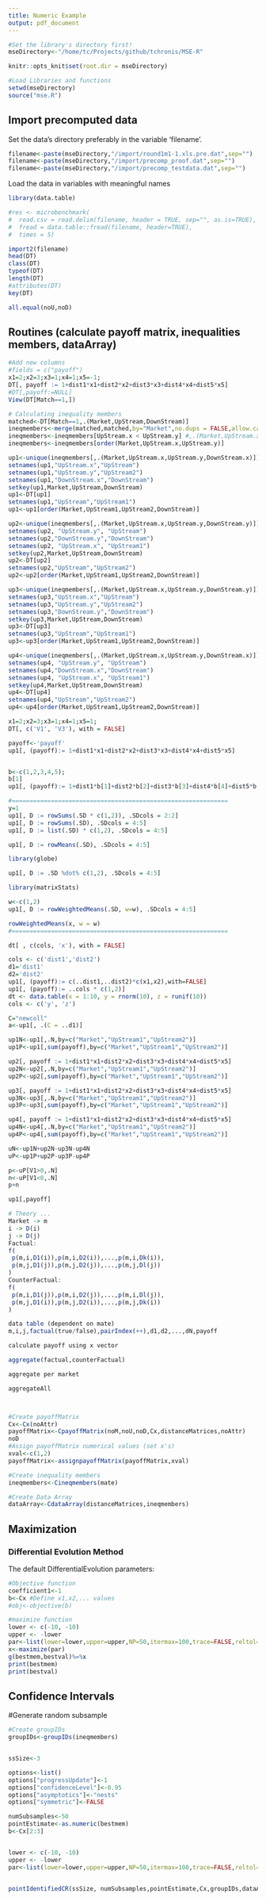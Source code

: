 ```yaml
---
title: Numeric Example
output: pdf_document
---
```

```r
#Set the library's directory first!
mseDirectory<-"/home/tc/Projects/github/tchronis/MSE-R"
```

```r
knitr::opts_knit$set(root.dir = mseDirectory)
```

```r
#Load Libraries and functions
setwd(mseDirectory)
source("mse.R")
```
## Import precomputed data
Set the data's directory preferably in the variable 'filename'.
```r
filename<-paste(mseDirectory,"/import/round1m1-1.xls.pre.dat",sep="")
filename<-paste(mseDirectory,"/import/precomp_proof.dat",sep="")
filename<-paste(mseDirectory,"/import/precomp_testdata.dat",sep="")
```
Load the data in variables with meaningful names
```r

library(data.table)

#res <- microbenchmark(
#  read.csv = read.delim(filename, header = TRUE, sep="", as.is=TRUE),
#  fread = data.table::fread(filename, header=TRUE),
#  times = 5)

import2(filename)
head(DT)
class(DT)
typeof(DT)
length(DT)
#attributes(DT)
key(DT)

all.equal(noU,noD)
```
## Routines (calculate payoff matrix, inequalities members, dataArray)
```r
#Add new columns
#fields = c("payoff")
x1=2;x2=3;x3=1;x4=1;x5=-1;
DT[, payoff := 1+dist1*x1+dist2*x2+dist3*x3+dist4*x4+dist5*x5]
#DT[,payoff:=NULL]
View(DT[Match==1,])

# Calculating inequality members
matched<-DT[Match==1,.(Market,UpStream,DownStream)]
ineqmembers<-merge(matched,matched,by="Market",no.dups = FALSE,allow.cartesian=TRUE,all=TRUE)
ineqmembers<-ineqmembers[UpStream.x < UpStream.y] #,.(Market,UpStream.x,UpStream.y,DownStream.x,DownStream.y,dist1.x)]
ineqmembers<-ineqmembers[order(Market,UpStream.x,UpStream.y)]

up1<-unique(ineqmembers[,.(Market,UpStream.x,UpStream.y,DownStream.x)])
setnames(up1,"UpStream.x","UpStream")
setnames(up1,"UpStream.y","UpStream2")
setnames(up1,"DownStream.x","DownStream")
setkey(up1,Market,UpStream,DownStream)
up1<-DT[up1]
setnames(up1,"UpStream","UpStream1")
up1<-up1[order(Market,UpStream1,UpStream2,DownStream)]

up2<-unique(ineqmembers[,.(Market,UpStream.x,UpStream.y,DownStream.y)])
setnames(up2, "UpStream.y", "UpStream")
setnames(up2,"DownStream.y","DownStream")
setnames(up2, "UpStream.x", "UpStream1")
setkey(up2,Market,UpStream,DownStream)
up2<-DT[up2]
setnames(up2,"UpStream","UpStream2")
up2<-up2[order(Market,UpStream1,UpStream2,DownStream)]

up3<-unique(ineqmembers[,.(Market,UpStream.x,UpStream.y,DownStream.y)])
setnames(up3,"UpStream.x","UpStream")
setnames(up3,"UpStream.y","UpStream2")
setnames(up3,"DownStream.y","DownStream")
setkey(up3,Market,UpStream,DownStream)
up3<-DT[up3]
setnames(up3,"UpStream","UpStream1")
up3<-up3[order(Market,UpStream1,UpStream2,DownStream)]

up4<-unique(ineqmembers[,.(Market,UpStream.x,UpStream.y,DownStream.x)])
setnames(up4, "UpStream.y", "UpStream")
setnames(up4,"DownStream.x","DownStream")
setnames(up4, "UpStream.x", "UpStream1")
setkey(up4,Market,UpStream,DownStream)
up4<-DT[up4]
setnames(up4,"UpStream","UpStream2")
up4<-up4[order(Market,UpStream1,UpStream2,DownStream)]

x1=2;x2=3;x3=1;x4=1;x5=1;
DT[, c('V1', 'V3'), with = FALSE]

payoff<-'payoff'
up1[, (payoff):= 1+dist1*x1+dist2*x2+dist3*x3+dist4*x4+dist5*x5]


b<-c(1,2,3,4,5);
b[1]
up1[, (payoff):= 1+dist1*b[1]+dist2*b[2]+dist3*b[3]+dist4*b[4]+dist5*b[5]]

#=============================================================
y=1
up1[, D := rowSums(.SD * c(1,2)), .SDcols = 2:2]
up1[, D := rowSums(.SD), .SDcols = 4:5]
up1[, D := list(.SD) * c(1,2), .SDcols = 4:5]

up1[, D := rowMeans(.SD), .SDcols = 4:5]

library(globe)

up1[, D := .SD %dot% c(1,2), .SDcols = 4:5]

library(matrixStats)

w<-c(1,2)
up1[, D := rowWeightedMeans(.SD, w=w), .SDcols = 4:5]

rowWeightedMeans(x, w = w)
#=============================================================

dt[ , c(cols, 'x'), with = FALSE]

cols <- c('dist1','dist2')
d1='dist1'
d2='dist2'
up1[, (payoff):= c(..dist1,..dist2)*c(x1,x2),with=FALSE]
up1[, (payoff):= ..cols * c(1,2)]
dt <- data.table(x = 1:10, y = rnorm(10), z = runif(10))
cols <- c('y', 'z')

C="newcoll"
a<-up1[, .(C = ..d1)]

up1N<-up1[,.N,by=c("Market","UpStream1","UpStream2")]
up1P<-up1[,sum(payoff),by=c("Market","UpStream1","UpStream2")]

up2[, payoff := 1+dist1*x1+dist2*x2+dist3*x3+dist4*x4+dist5*x5]
up2N<-up2[,.N,by=c("Market","UpStream1","UpStream2")]
up2P<-up2[,sum(payoff),by=c("Market","UpStream1","UpStream2")]

up3[, payoff := 1+dist1*x1+dist2*x2+dist3*x3+dist4*x4+dist5*x5]
up3N<-up3[,.N,by=c("Market","UpStream1","UpStream2")]
up3P<-up3[,sum(payoff),by=c("Market","UpStream1","UpStream2")]

up4[, payoff := 1+dist1*x1+dist2*x2+dist3*x3+dist4*x4+dist5*x5]
up4N<-up4[,.N,by=c("Market","UpStream1","UpStream2")]
up4P<-up4[,sum(payoff),by=c("Market","UpStream1","UpStream2")]

uN<-up1N+up2N-up3N-up4N
uP<-up1P+up2P-up3P-up4P

p<-uP[V1>0,.N]
n<-uP[V1<0,.N]
p+n

up1[,payoff]

# Theory ...
Market -> m
i -> D(i)
j -> D(j)
Factual:
f(
 p(m,i,D1(i)),p(m,i,D2(i)),...,p(m,i,Dk(i)),
 p(m,j,D1(j)),p(m,j,D2(j)),...,p(m,j,Dl(j))
)
CounterFactual:
f(
 p(m,i,D1(j)),p(m,i,D2(j)),...,p(m,i,Dl(j)),
 p(m,j,D1(i)),p(m,j,D2(i)),...,p(m,j,Dk(i))
)

data table (dependent on mate)
m,i,j,factual(true/false),pairIndex(++),d1,d2,...,dN,payoff

calculate payoff using x vector

aggregate(factual,counterFactual)

aggregate per market

aggregateAll



#Create payoffMatrix
Cx<-Cx(noAttr)
payoffMatrix<-CpayoffMatrix(noM,noU,noD,Cx,distanceMatrices,noAttr)
noD
#Assign payoffMatrix numerical values (set x's)
xval<-c(1,2)
payoffMatrix<-assignpayoffMatrix(payoffMatrix,xval)
```

```r
#Create inequality members
ineqmembers<-Cineqmembers(mate)
```

```r
#Create Data Array
dataArray<-CdataArray(distanceMatrices,ineqmembers)
```

## Maximization

### Differential Evolution Method
The default DifferentialEvolution parameters:

\begin{table}[]
\centering
\begin{tabular}{lll}
option name & default value   & \\ \hline
lower,upper & -10,10          & two vectors specifying scalar real lower and upper bounds on each parameter to be optimized, so that the i-th element of lower and upper applies to the i-th parameter. The implementation searches between lower and upper for the global optimum (minimum) of fn.\\
CR          & 0.5             & crossover probability from interval [0,1]\\
trace       & FALSE           & Positive integer or logical value indicating whether printing of progress occurs at each iteration\\
itermax     & 100             & the maximum iteration (population generation) allowed\\
F           & 0.6             & differential weighting factor from interval [0,2]\\
NP          & 50              & number of population members. Defaults to NA; if the user does not change the value of NP from NA or specifies a value less than 4 it is reset when DEoptim is called as 10*length(lower). For many problems it is best to set NP to be at least 10 times the length of the parameter vector.\\
reltol      & 0.001           & relative convergence tolerance. The algorithm stops if it is unable to reduce the value by a factor of reltol * (abs(val) + reltol) after steptol steps\\
RandomSeed  & 0               &  Random Seed to be used for result reproducibility 
\end{tabular}
\end{table}

```r
#Objective function
coefficient1<-1
b<-Cx #Define x1,x2,... values
#obj<-objective(b)

#maximize function
lower <- c(-10, -10)
upper <- -lower
par<-list(lower=lower,upper=upper,NP=50,itermax=100,trace=FALSE,reltol=0.001,CR=0.5,F=0.6,RandomSeed=0)
x<-maximize(par)
g(bestmem,bestval)%=%x
print(bestmem)
print(bestval)
```

## Confidence Intervals
#Generate random subsample
```r
#Create groupIDs
groupIDs<-groupIDs(ineqmembers)


ssSize<-3

options<-list()
options["progressUpdate"]<-1
options["confidenceLevel"]<-0.95
options["asymptotics"]<-"nests"
options["symmetric"]<-FALSE

numSubsamples<-50
pointEstimate<-as.numeric(bestmem)
b<-Cx[2:3]


lower <- c(-10, -10)
upper <- -lower
par<-list(lower=lower,upper=upper,NP=50,itermax=100,trace=FALSE,reltol=0.001,CR=0.5,F=0.6,RandomSeed=0)


pointIdentifiedCR(ssSize, numSubsamples,pointEstimate,Cx,groupIDs,dataArray,options,par)
```
